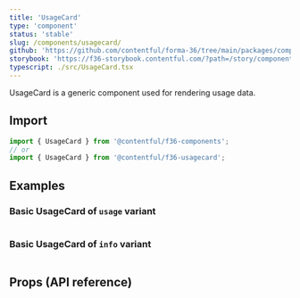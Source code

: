 ```yaml
---
title: 'UsageCard'
type: 'component'
status: 'stable'
slug: /components/usagecard/
github: 'https://github.com/contentful/forma-36/tree/main/packages/components/usagecard'
storybook: 'https://f36-storybook.contentful.com/?path=/story/components-usagecard--default'
typescript: ./src/UsageCard.tsx
---
```


UsageCard is a generic component used for rendering usage data.

## Import

```jsx static=true
import { UsageCard } from '@contentful/f36-components';
// or
import { UsageCard } from '@contentful/f36-usagecard';
```

## Examples

### Basic UsageCard of `usage` variant

```jsx file=./examples/UsageCardUsageExample.tsx

```

### Basic UsageCard of `info` variant

```jsx file=./examples/UsageCardInfoExample.tsx

```

## Props (API reference)

<PropsTable of="UsageCard" />
